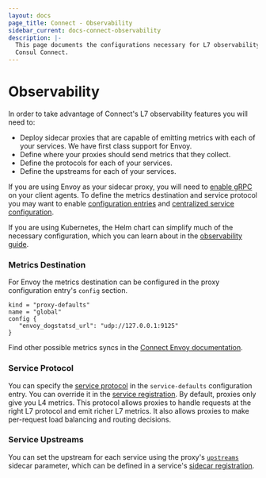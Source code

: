 ```yaml
---
layout: docs
page_title: Connect - Observability
sidebar_current: docs-connect-observability
description: |-
  This page documents the configurations necessary for L7 observability using
  Consul Connect.
---
```


# Observability

In order to take advantage of Connect's L7 observability features you will need
to:

- Deploy sidecar proxies that are capable of emitting metrics with each of your
  services. We have first class support for Envoy.
- Define where your proxies should send metrics that they collect.
- Define the protocols for each of your services.
- Define the upstreams for each of your services.

If you are using Envoy as your sidecar proxy, you will need to [enable
gRPC](/docs/agent/options.html#grpc_port) on your client agents. To define the
metrics destination and service protocol you may want to enable [configuration
entries](/docs/agent/options.html#config_entries) and [centralized service
configuration](/docs/agent/options.html#enable_central_service_config).

If you
are using Kubernetes, the Helm chart can simplify much of the necessary
configuration, which you can learn about in the [observability
guide](https://learn.hashicorp.com/consul/kubernetes/l7-observability-k8s).

### Metrics Destination

For Envoy the metrics destination can be configured in the proxy configuration
entry's `config` section.

```
kind = "proxy-defaults"
name = "global"
config {
   "envoy_dogstatsd_url": "udp://127.0.0.1:9125"
}
```

Find other possible metrics syncs in the [Connect Envoy documentation](/docs/connect/proxies/envoy.html#bootstrap-configuration).

### Service Protocol

You can specify the [service protocol](/docs/agent/config-entries/service-defaults.html#protocol)
in the `service-defaults` configuration entry. You can override it in the
[service registration](/docs/agent/services.html). By default, proxies only give
you L4 metrics. This protocol allows proxies to handle requests at the right L7
protocol and emit richer L7 metrics. It also allows proxies to make per-request
load balancing and routing decisions.

### Service Upstreams

You can set the upstream for each service using the proxy's
[`upstreams`](/docs/connect/registration/service-registration.html#upstreams)
sidecar parameter, which can be defined in a service's [sidecar
registration](/docs/connect/registration/sidecar-service.html).
